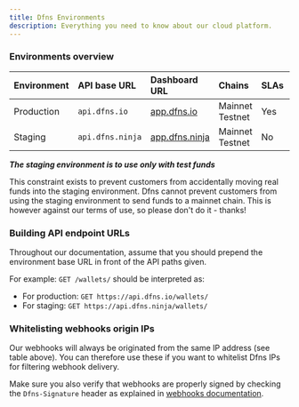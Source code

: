```yaml
---
title: Dfns Environments
description: Everything you need to know about our cloud platform.
---
```




### Environments overview


| Environment | API base URL | Dashboard URL | Chains | SLAs | Webhook origin IP  |
|:-------------|:---------------|:----------------|:--------|:------|:---------------------|
| Production | `api.dfns.io` | [app.dfns.io](https://app.dfns.io/) | <Icon icon="check" /> Mainnet<br/><Icon icon="check" /> Testnet | Yes | `35.181.116.68`  |
| <Deprecated>Staging</Deprecated> | <Deprecated nopill>`api.dfns.ninja`</Deprecated> | <Deprecated nopill>[app.dfns.ninja](https://app.dfns.ninja/)</Deprecated> | <Deprecated nopill><Icon icon="xmark-large" />  Mainnet<br/><Icon icon="check" />  Testnet</Deprecated> | <Deprecated nopill>No</Deprecated> | <Deprecated nopill>`52.47.197.63`  </Deprecated>|


<Warning>

**_The staging environment is to use only with test funds_**

This constraint exists to prevent customers from accidentally moving real funds into the staging environment. Dfns cannot prevent customers from using the staging environment to send funds to a mainnet chain. This is however against our terms of use, so please don't do it - thanks!

</Warning>

### Building API endpoint URLs

Throughout our documentation, assume that you should prepend the environment base URL in front of the API paths given.

For example: `GET /wallets/` should be interpreted as:

* For production:  `GET https://api.dfns.io/wallets/`
* <Deprecated>For staging:    `GET https://api.dfns.ninja/wallets/`</Deprecated>


### Whitelisting webhooks origin IPs

Our webhooks will always be originated from the same IP address (see table above). You can therefore use these if you want to whitelist Dfns IPs for filtering webhook delivery.

Make sure you also verify that webhooks are properly signed by checking the `Dfns-Signature` header as explained in [webhooks documentation](/api-reference/webhooks/).
